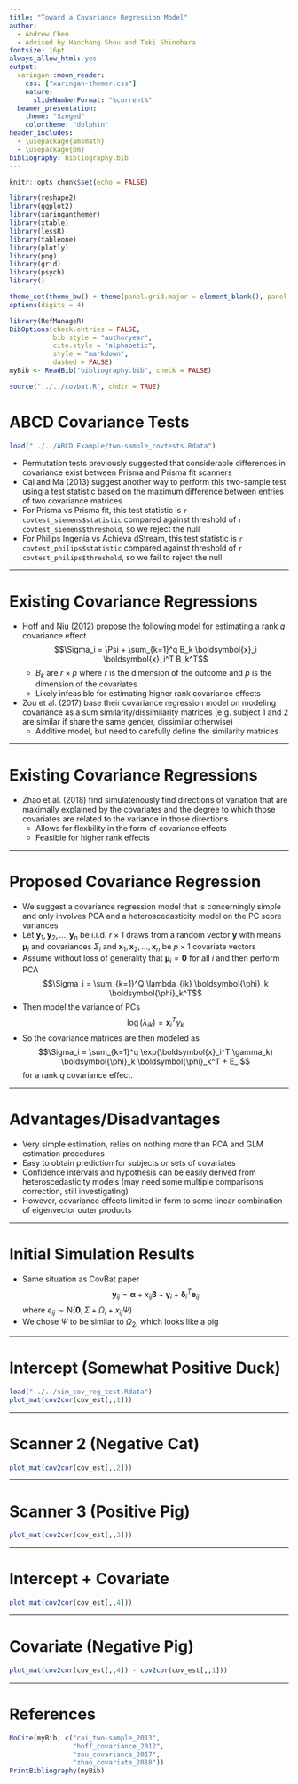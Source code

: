 ```yaml
---
title: "Toward a Covariance Regression Model"
author:
  - Andrew Chen
  - Advised by Haochang Shou and Taki Shinohara
fontsize: 16pt
always_allow_html: yes
output:
  xaringan::moon_reader:
    css: ["xaringan-themer.css"]
    nature:
      slideNumberFormat: "%current%"
  beamer_presentation:
    theme: "Szeged"
    colortheme: "dolphin"
header_includes: 
  - \usepackage{amsmath}
  - \usepackage{bm}
bibliography: bibliography.bib
---
```


```r
knitr::opts_chunk$set(echo = FALSE)

library(reshape2)
library(ggplot2)
library(xaringanthemer)
library(xtable)
library(lessR)
library(tableone)
library(plotly)
library(png)
library(grid)
library(psych)
library()

theme_set(theme_bw() + theme(panel.grid.major = element_blank(), panel.grid.minor = element_blank()))
options(digits = 4)

library(RefManageR)
BibOptions(check.entries = FALSE,
           bib.style = "authoryear",
           cite.style = "alphabetic",
           style = "markdown",
           dashed = FALSE)
myBib <- ReadBib("bibliography.bib", check = FALSE)

source("../../covbat.R", chdir = TRUE)
```

# ABCD Covariance Tests
```r
load("../../ABCD Example/two-sample_covtests.Rdata")
```
- Permutation tests previously suggested that considerable differences in covariance exist between Prisma and Prisma fit scanners
- Cai and Ma (2013) suggest another way to perform this two-sample test using a test statistic based on the maximum difference between entries of two covariance matrices
- For Prisma vs Prisma fit, this test statistic is `r covtest_siemens$statistic` compared against threshold of `r covtest_siemens$threshold`, so we reject the null
- For Philips Ingenia vs Achieva dStream, this test statistic is `r covtest_philips$statistic` compared against threshold of `r covtest_philips$threshold`, so we fail to reject the null

---

# Existing Covariance Regressions
- Hoff and Niu (2012) propose the following model for estimating a rank $q$ covariance effect
$$\Sigma_i = \Psi + \sum_{k=1}^q B_k \boldsymbol{x}_i \boldsymbol{x}_i^T B_k^T$$
    - $B_k$ are $r \times p$ where $r$ is the dimension of the outcome and $p$ is the dimension of the covariates
    - Likely infeasible for estimating higher rank covariance effects
- Zou et al. (2017) base their covariance regression model on modeling covariance as a sum similarity/dissimilarity matrices (e.g. subject 1 and 2 are similar if share the same gender, dissimilar otherwise)
    - Additive model, but need to carefully define the similarity matrices
    
---

# Existing Covariance Regressions
- Zhao et al. (2018) find simulatenously find directions of variation that are maximally explained by the covariates and the degree to which those covariates are related to the variance in those directions
    - Allows for flexbility in the form of covariance effects
    - Feasible for higher rank effects

---

# Proposed Covariance Regression
- We suggest a covariance regression model that is concerningly simple and only involves PCA and a heteroscedasticity model on the PC score variances
- Let $\boldsymbol{y}_1, \boldsymbol{y}_2, \ldots, \boldsymbol{y}_n$ be i.i.d. $r \times 1$ draws from a random vector $\boldsymbol{y}$ with means $\boldsymbol{\mu}_i$ and covariances $\Sigma_i$ and $\boldsymbol{x}_1, \boldsymbol{x}_2, \ldots, \boldsymbol{x}_n$ be $p \times 1$ covariate vectors
- Assume without loss of generality that $\boldsymbol{\mu}_i = \boldsymbol{0}$ for all $i$ and then perform PCA
$$\Sigma_i = \sum_{k=1}^Q \lambda_{ik} \boldsymbol{\phi}_k \boldsymbol{\phi}_k^T$$ 
- Then model the variance of PCs
$$\log(\lambda_{ik}) = \boldsymbol{x}_i^T \gamma_k$$
- So the covariance matrices are then modeled as
$$\Sigma_i = \sum_{k=1}^q \exp(\boldsymbol{x}_i^T \gamma_k) \boldsymbol{\phi}_k \boldsymbol{\phi}_k^T + E_i$$
for a rank $q$ covariance effect.

---

# Advantages/Disadvantages
- Very simple estimation, relies on nothing more than PCA and GLM estimation procedures
- Easy to obtain prediction for subjects or sets of covariates
- Confidence intervals and hypothesis can be easily derived from heteroscedasticity models (may need some multiple comparisons correction, still investigating)
- However, covariance effects limited in form to some linear combination of eigenvector outer products

---

# Initial Simulation Results
- Same situation as CovBat paper
$$\boldsymbol{y}_{ij} = \boldsymbol{\alpha} + x_{ij} \boldsymbol{\beta} + \boldsymbol{\gamma}_i + \boldsymbol{\delta}_i^T \boldsymbol{e}_{ij}$$
where $e_{ij} \sim \text{N}(\boldsymbol{0}, \Sigma + \Omega_i + x_{ij}\Psi)$
- We chose $\Psi$ to be similar to $\Omega_2$, which looks like a pig

---

# Intercept (Somewhat Positive Duck)

```r
load("../../sim_cov_reg_test.Rdata")
plot_mat(cov2cor(cov_est[,,1]))
```

---

# Scanner 2 (Negative Cat)

```r
plot_mat(cov2cor(cov_est[,,2]))
```

---

# Scanner 3 (Positive Pig)
```r
plot_mat(cov2cor(cov_est[,,3]))
```

---

# Intercept + Covariate
```r
plot_mat(cov2cor(cov_est[,,4]))
```

---

# Covariate (Negative Pig)
```r
plot_mat(cov2cor(cov_est[,,4]) - cov2cor(cov_est[,,1]))
```

---

# References
```r
NoCite(myBib, c("cai_two-sample_2013",
                "hoff_covariance_2012",
                "zou_covariance_2017",
                "zhao_covariate_2018"))
PrintBibliography(myBib)
```
